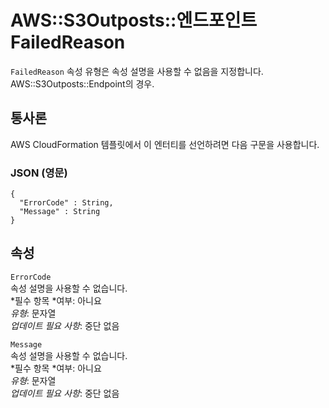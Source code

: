 # AWS::S3Outposts::엔드포인트 FailedReason

`FailedReason` 속성 유형은 속성 설명을 사용할 수 없음을 지정합니다. AWS::S3Outposts::Endpoint의 경우.

## 통사론

AWS CloudFormation 템플릿에서 이 엔터티를 선언하려면 다음 구문을 사용합니다.

### JSON (영문)

```
{
  "ErrorCode" : String,
  "Message" : String
}
```

## 속성

`ErrorCode`  
속성 설명을 사용할 수 없습니다.  
*필수 항목 *여부: 아니요  
_유형_: 문자열  
_업데이트 필요 사항_: 중단 없음

`Message`  
속성 설명을 사용할 수 없습니다.  
*필수 항목 *여부: 아니요  
_유형_: 문자열  
_업데이트 필요 사항_: 중단 없음
